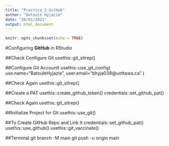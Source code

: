 ```yaml
---
title: "Practice_2_GitHub"
author: "Batoule Hyjazie"
date: "26/01/2021"
output: html_document
---
```


```r
knitr::opts_chunk$set(echo = TRUE)
```

#Configuring __GitHub__ in RStudio

##Check Configure Git
usethis::git_sitrep()

##Configure Git Accountt
usethis::use_git_config(
  use.name="BatouleHyjazie",
  user.email="bhyja038@uottawa.ca"
)

##Check Again
usethis::git_sitrep()

##Create a PAT
usethis::create_github_token()
credentials::set_github_pat()

##Check Again
usethis::git_sitrep()

##Initialize Project for Git
usethis::use_git()

##To Create GitHub Repo and Link It
credentials::set_github_pat()
usethis::use_github()
usethis::git_vaccinate()

##Terminal
git branch -M main
git push -u origin main